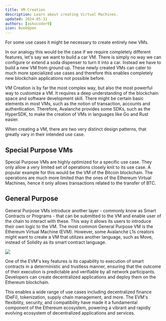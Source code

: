 ```yaml
---
title: VM Creation
description: Learn about creating Virtual Machines.
updated: 2024-05-31
authors: [ashucoder9]
icon: BookOpen
---
```


For some use cases it might be necessary to create entirely new VMs. 

In our analogy this would be the case if we require completely different features, let's say we want to build a car VM. There is simply no way we can configure or extend a soda dispenser to turn it into a car. Instead we have to build a new VM from ground up. These newly created VMs can cater to much more specialized use cases and therefore this enables completely new blockchain applications not possible before. 

VM Creation is by far the most complex way, but also the most powerful way to customize a VM. It requires a deep understanding of the blockchain space and software development skill. There might be certain basic elements in most VMs, such as the notion of transaction, accounts and authentication. Therefore, Avalanche provides some SDKs, such as the HyperSDK, to make the creation of VMs in languages like Go and Rust easier. 

When creating a VM, there are two very distinct design patterns, that greatly vary in their intended use case.

## Special Purpose VMs

Special Purpose VMs are highly optimized for a specific use case. They only allow a very limited set of operations closely knit to its use case. A popular example for this would be the VM of the Bitcoin blockchain. The operations are much more limited than the ones of the Ethereum Virtual Machines, hence it only allows transactions related to the transfer of BTC.

## General Purpose

General Purpose VMs introduce another layer - commonly know as Smart Contracts or Programs - that can be submitted to the VM and enable user of the chain to interact with these. This way it allows its users to introduce their own logic to the VM. The most common General Purpose VM is the Ethereum Virtual Machine (EVM). However, some Avalanche L1s creators might want to create a VM that utilizes another language, such as Move, instead of Solidity as its smart contract language.

![](https://qizat5l3bwvomkny.public.blob.vercel-storage.com/builders-hub/course-images/avalanche-fundamentals/35-ZGXXBzP8NzWvLQm5y1giGjRTfATKwO.png)

One of the EVM's key features is its capability to execution of smart contracts in a deterministic and trustless manner, ensuring that the outcome of their execution is predictable and verifiable by all network participants. Developers can create decentralized applications and deploy them on the Ethereum blockchain. 

This enables a wide range of use cases including decentralized finance (DeFi), tokenization, supply chain management, and more. The EVM's flexibility, security, and compatibility have made it a fundamental component of the Ethereum ecosystem, powering a vibrant and rapidly evolving ecosystem of decentralized applications and services.
